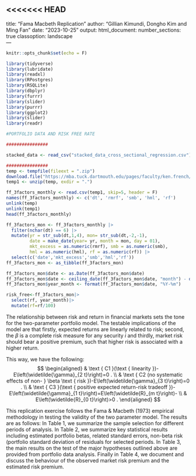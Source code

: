 <<<<<<< HEAD
---
title: "Fama Macbeth Replication"
author: "Gillian Kimundi, Dongho Kim and Ming Fan"
date: "2023-10-25"
output:
  html_document:
  number_sections: true
classoption: landscape  
---

```r
knitr::opts_chunk$set(echo = F)
```

```r


library(tidyverse)
library(lubridate)
library(readxl)
library(RPostgres)
library(RSQLite)
library(dbplyr)
library(furrr)
library(slider)
library(purrr)
library(ggplot2)
library(slider)
library(readr)

```

```r
#PORTFOLIO DATA AND RISK FREE RATE 

################

stacked_data <- read_csv("stacked_data_cross_sectional_regression.csv")

################
temp <- tempfile(fileext = ".zip")
download.file("https://mba.tuck.dartmouth.edu/pages/faculty/ken.french/ftp/F-F_Research_Data_Factors_CSV.zip",temp)
temp1 <- unzip(temp, exdir = ".")

ff_3factors_monthly <- read.csv(temp1, skip=5, header = F) 
names(ff_3factors_monthly) <- c('dt', 'rmrf', 'smb', 'hml', 'rf')
unlink(temp)
unlink(temp1)
head(ff_3factors_monthly)

ff_3factors_mon <- ff_3factors_monthly |> 
  filter(nchar(dt) == 6) |> 
  mutate(yr = str_sub(dt,1,4), mon= str_sub(dt,-2,-1),  
         date = make_date(year= yr, month = mon, day = 01),
         mkt_excess = as.numeric(rmrf), smb = as.numeric(smb),
         hml = as.numeric(hml), rf = as.numeric(rf)) |> 
  select(c('date','mkt_excess','smb','hml','rf'))
ff_3factors_mon <- as_tibble(ff_3factors_mon)

ff_3factors_mon$date <- as.Date(ff_3factors_mon$date)
ff_3factors_mon$date <- ceiling_date(ff_3factors_mon$date, "month") - days(1)
ff_3factors_mon$year_month <- format(ff_3factors_mon$date, "%Y-%m")

risk_free<-ff_3factors_mon|>
  select(rf, year_month)|>
  mutate(rf=rf/100)

```


The relationship between risk and return in financial markets sets the tone for the two-parameter portfolio model. The testable implications of the model are that firstly, expected returns are linearly related to risk; second, the $\beta$ is a complete risk measure for any security $i$ and thirdly, market risk should bear a positive premium, such that higher risk is associated with a higher return.

This way, we have the following: $$
\begin{aligned}
& \text { C1 }(\text { linearity })-E\left(\widetilde{\gamma}_{2 t}\right)=0 . \\
& \text { C2 (no systematic effects of non- } \beta \text { risk })-E\left(\widetilde{\gamma}_{3 t}\right)=0 . \\
& \text { C3 }(\text { positive expected return-risk tradeoff })-E\left(\widetilde{\gamma}_{1 t}\right)=E\left(\widetilde{R}_{m t}\right)- \\
& E\left(\widetilde{R}_{0 t}\right)>0 .
\end{aligned}
$$

This replication exercise follows the Fama & Macbeth (1973) empirical methodology in testing the validity of the two parameter model. The results are as follows: In Table 1, we summarize the sample selection for different periods of analysis. In Table 2, we summarize key statistical results including estimated portfolio betas, related standard errors, non-beta risk (portfolio standard deviation of residuals for selected periods. In Table 3, the main results on the test of the major hypotheses outlined above are provided from portfolio data analysis. Finally in Table 4, we document and discuss the behaviour of the observed market risk premium and the estimated risk premium.
